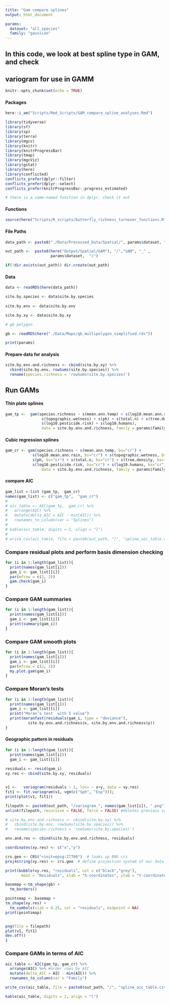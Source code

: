 ```yaml
---
title: "Gam compare splines"
output: html_document

params:
  dataset: "all_species"
  family: "gaussian"
---
```


## In this code, we look at best spline type in GAM, and check 
## variogram for use in GAMM

```r
knitr::opts_chunk$set(echo = TRUE)
```

#### Packages
```r
here::i_am("Scripts/Rmd_Scripts/GAM_compare_spline_analyses.Rmd")

library(tidyverse)
library(sf)
library(sp)
library(terra)
library(mgcv)
library(knitr)
library(knitrProgressBar)
library(tmap)
library(mgcViz)
library(gstat)
library(here)
library(conflicted)
conflicts_prefer(dplyr::filter)
conflicts_prefer(dplyr::select)
conflicts_prefer(knitrProgressBar::progress_estimated)

# there is a same-named function in dplyr, check it out
```

#### Functions
```r
source(here("Scripts/R_scripts/butterfly_richness_turnover_functions.R"))
```

#### File Paths
```r
data_path <- paste0("./Data/Processed_Data/Spatial/", params$dataset, ".rds")

out_path <-  paste0(here("Output/Spatial/GAM"), "/","GAM", "_" , 
                    params$dataset,  "/")

if(!dir.exists(out_path)) dir.create(out_path)
```

#### Data
```r
data <- readRDS(here(data_path))

site.by.species <- data$site.by.species
  
site.by.env <- data$site.by.env

site.by.xy <- data$site.by.xy

# gb polygon

gb <- readRDS(here("./Data/Maps/gb_multipolygon_simplified.rds"))
```

```r
print(params)
```
#### Prepare data for analysis
```r
site.by.env.and.richness <- cbind(site.by.xy) %>%
  cbind(site.by.env, rowSums(site.by.species)) %>% 
  rename(species.richness = 'rowSums(site.by.species)')
```

## Run GAMs

#### Thin plate splines
```r
gam_tp <-  gam(species.richness ~ s(mean.ann.temp) + s(log10.mean.ann.rain) + 
                s(topographic.wetness) + s(ph) + s(total.n) + s(tree.density) + 
                s(log10.pesticide.risk) + s(log10.humans),  
                data = site.by.env.and.richness, family = params$family, method= "REML")
```

#### Cubic regression splines
```r
gam_cr <- gam(species.richness ~ s(mean.ann.temp, bs="cr") + 
            s(log10.mean.ann.rain, bs="cr") + s(topographic.wetness, bs="cr") + 
            s(ph, bs="cr") + s(total.n, bs="cr") + s(tree.density, bs="cr") + 
            s(log10.pesticide.risk, bs="cr") + s(log10.humans, bs="cr"),  
                data = site.by.env.and.richness, family = params$family, method= "REML")
```

#### compare AIC 
```r
gam_list <-list (gam_tp,  gam_cr)
names(gam_list) <- c("gam_tp",  "gam_cr")
# 
# aic_table <- AIC(gam_tp,  gam_cr) %>%
#   arrange(AIC) %>%
#   mutate(delta_AIC = AIC - min(AIC)) %>%
#   rownames_to_column(var = "Splines")
# 
# kable(aic_table, digits = 2, align = "l")
# 
# write_csv(aic_table, file = paste0(out_path, "/", "spline_aic_table.csv"))
```

### Compare residual plots and perform basis dimension checking
```r
for (i in 1:length(gam_list)){
  print(names(gam_list[i]))  
  gam_i <- gam_list[[i]]
  par(mfrow = c(2, 2))
  gam.check(gam_i)
}
```
### Compare GAM summaries
```r
for (i in 1:length(gam_list)){
  print(names(gam_list[i]))  
  gam_i <- gam_list[[i]]
  print(summary(gam_i))
}
```

### Compare GAM smooth plots
```r
for (i in 1:length(gam_list)){
  print(names(gam_list[i]))  
  gam_i <- gam_list[[i]]
  par(mfrow = c(2, 2))
  my.plot.gam(gam_i)
}
```

### Compare Moran's tests
```r
for (i in 1:length(gam_list)){
  print(names(gam_list[i]))  
  gam_i <- gam_list[[i]]
  print("Moran's test  with I value")
  print(moranfast(residuals(gam_i, type = "deviance"), 
          site.by.env.and.richness$x, site.by.env.and.richness$y))
}
```

#### Geographic pattern in residuals
```r
for (i in 1:length(gam_list)){
  print(names(gam_list[i]))  
  gam_i <- gam_list[[i]]
  
residuals <- resid(gam_i)
xy.res <- cbind(site.by.xy, residuals)


v1 <-   variogram(residuals ~ 1, loc= ~ x+y, data = xy.res)
fit1 <- fit.variogram(v1, vgm(c("Sph", "Exp"))); 
print(plot(v1, fit1))

filepath <- paste0(out_path, "/variogram_", names(gam_list[i]), ".png")
unlink(filepath, recursive = FALSE, force = FALSE) #deletes previous version with the same name

# site.by.env.and.richness <- cbind(site.by.xy) %>%
#   cbind(site.by.env, rowSums(site.by.species)) %>% 
#   rename(species.richness = 'rowSums(site.by.species)')

env.and.res <- cbind(site.by.env.and.richness, residuals)

coordinates(xy.res) <- c("x","y")

crs.geo <- CRS("+init=epsg:27700")  # looks up BNG crs
proj4string(xy.res) <- crs.geo  # define projection system of our data

print(bubble(xy.res, "residuals", col = c("black","grey"),
       main = "Residuals", xlab = "X-coordinates", ylab = "Y-coordinates"))

basemap <-tm_shape(gb) +
  tm_borders()

pointsmap <- basemap +
tm_shape(xy.res) +
  tm_symbols(size = 0.25, col = "residuals", midpoint = NA)
print(pointsmap)


png(file = filepath)
plot(v1, fit1)
dev.off()
}
```

### Compare GAMs in terms of AIC
```r
aic_table <- AIC(gam_tp, gam_cr) %>%
  arrange(AIC) %>% #order rows by AIC
  mutate(delta_AIC = AIC - min(AIC)) %>%
  rownames_to_column(var = "Family")

write_csv(aic_table, file = paste0(out_path, "/", "spline_aic_table.csv"))

kable(aic_table, digits = 2, align = "l")
```
